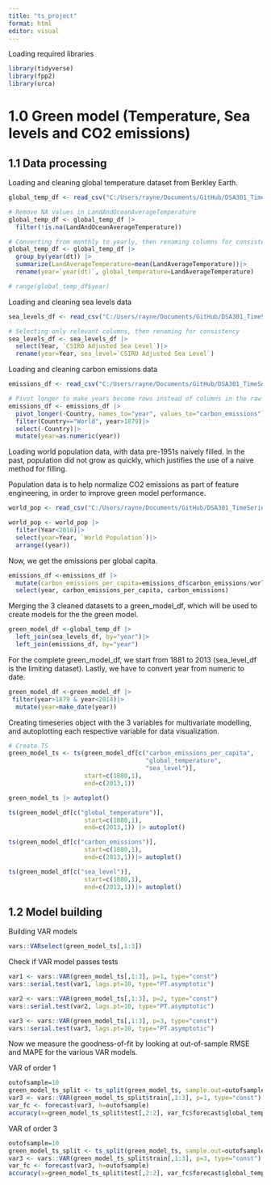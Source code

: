 ```yaml
---
title: "ts_project"
format: html
editor: visual
---
```


Loading required libraries

```r
library(tidyverse)
library(fpp2)
library(urca)
```

# 1.0 Green model (Temperature, Sea levels and CO2 emissions)

## 1.1 Data processing

Loading and cleaning global temperature dataset from Berkley Earth.

```r
global_temp_df <- read_csv("C:/Users/rayne/Documents/GitHub/DSA301_TimeSeries/Data/GlobalTemperatures.csv")

# Remove NA values in LandAndOceanAverageTemperature
global_temp_df <- global_temp_df |>
  filter(!is.na(LandAndOceanAverageTemperature))

# Converting from monthly to yearly, then renaming columns for consistency
global_temp_df <- global_temp_df |>
  group_by(year(dt)) |>
  summarize(LandAverageTemperature=mean(LandAverageTemperature))|>
  rename(year=`year(dt)`, global_temperature=LandAverageTemperature)

# range(global_temp_df$year)
```

Loading and cleaning sea levels data

```r
sea_levels_df <- read_csv("C:/Users/rayne/Documents/GitHub/DSA301_TimeSeries/Data/Global Mean Sea Levels (1880 to 2013).csv")

# Selecting only relevant columns, then renaming for consistency
sea_levels_df <- sea_levels_df |>
  select(Year, `CSIRO Adjusted Sea Level`)|>
  rename(year=Year, sea_level=`CSIRO Adjusted Sea Level`)
```

Loading and cleaning carbon emissions data
```r
emissions_df <- read_csv("C:/Users/rayne/Documents/GitHub/DSA301_TimeSeries/Data/emission data.csv")

# Pivot longer to make years become rows instead of columns in the raw data, then filtering World to get the global emissions, then selecting only the relevant columns, and lastly converting year from character to numeric for left join later on.
emissions_df <- emissions_df |>
  pivot_longer(-Country, names_to="year", values_to="carbon_emissions")|>
  filter(Country=="World", year>1879)|>
  select(-Country)|>
  mutate(year=as.numeric(year))
```
Loading world population data, with data pre-1951s naively filled. In the past, population did not grow as quickly, which justifies the use of a naive method for filling. 

Population data is to help normalize CO2 emissions as part of feature engineering, in order to improve green model performance.
```r
world_pop <- read_csv("C:/Users/rayne/Documents/GitHub/DSA301_TimeSeries/Data/world_population.csv")

world_pop <- world_pop |>
  filter(Year<2018)|>
  select(year=Year, `World Population`)|>
  arrange((year))
```
Now, we get the emissions per global capita.
```r
emissions_df <-emissions_df |>
  mutate(carbon_emissions_per_capita=emissions_df$carbon_emissions/world_pop$`World Population`)|>
  select(year, carbon_emissions_per_capita, carbon_emissions)
```

Merging the 3 cleaned datasets to a green_model_df, which will be used to create models for the the green model.
```r
green_model_df <-global_temp_df |>
  left_join(sea_levels_df, by="year")|>
  left_join(emissions_df, by="year")

```

For the complete green_model_df, we start from 1881 to 2013 (sea_level_df is the limiting dataset). Lastly, we have to convert year from numeric to date.
```r
green_model_df <-green_model_df |>
 filter(year>1879 & year<2014)|>
  mutate(year=make_date(year))

```

Creating timeseries object with the 3 variables for multivariate modelling, and autoplotting each respective variable for data visualization.
```r
# Create TS
green_model_ts <- ts(green_model_df[c("carbon_emissions_per_capita", 
                                      "global_temperature", 
                                      "sea_level")],
                     start=c(1880,1),
                     end=c(2013,1))

green_model_ts |> autoplot()

ts(green_model_df[c("global_temperature")],
                     start=c(1880,1),
                     end=c(2013,1)) |> autoplot()

ts(green_model_df[c("carbon_emissions")],
                     start=c(1880,1),
                     end=c(2013,1))|> autoplot()

ts(green_model_df[c("sea_level")],
                     start=c(1880,1),
                     end=c(2013,1))|> autoplot()
```

## 1.2 Model building

Building VAR models
```r
vars::VARselect(green_model_ts[,1:3])

```
Check if VAR model passes tests
```r
var1 <- vars::VAR(green_model_ts[,1:3], p=1, type="const")
vars::serial.test(var1, lags.pt=10, type="PT.asymptotic")
```

```r
var2 <- vars::VAR(green_model_ts[,1:3], p=2, type="const")
vars::serial.test(var2, lags.pt=10, type="PT.asymptotic")
```

```r
var3 <- vars::VAR(green_model_ts[,1:3], p=3, type="const")
vars::serial.test(var3, lags.pt=10, type="PT.asymptotic")

```
Now we measure the goodness-of-fit by looking at out-of-sample RMSE and MAPE for the various VAR models.

VAR of order 1
```r
outofsample=10
green_model_ts_split <- ts_split(green_model_ts, sample.out=outofsample)
var3 <- vars::VAR(green_model_ts_split$train[,1:3], p=1, type="const")
var_fc <- forecast(var3, h=outofsample)
accuracy(x=green_model_ts_split$test[,2:2], var_fc$forecast$global_temperature)
```
VAR of order 3
```r
outofsample=10
green_model_ts_split <- ts_split(green_model_ts, sample.out=outofsample)
var3 <- vars::VAR(green_model_ts_split$train[,1:3], p=3, type="const")
var_fc <- forecast(var3, h=outofsample)
accuracy(x=green_model_ts_split$test[,2:2], var_fc$forecast$global_temperature)
```


